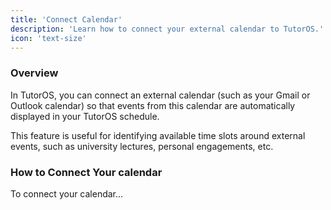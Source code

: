 ```yaml
---
title: 'Connect Calendar'
description: 'Learn how to connect your external calendar to TutorOS.'
icon: 'text-size'
---
```


### Overview

In TutorOS, you can connect an external calendar (such as your Gmail or Outlook calendar) so that events from this calendar are automatically displayed in your TutorOS schedule.

This feature is useful for identifying available time slots around external events, such as university lectures, personal engagements, etc.

### How to Connect Your calendar

To connect your calendar...